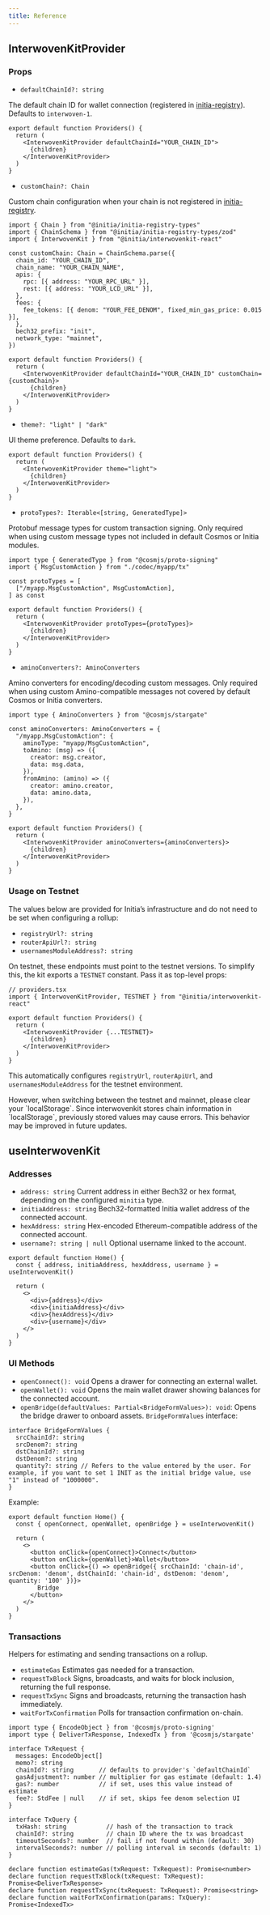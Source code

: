```yaml
---
title: Reference
---
```


## InterwovenKitProvider

### Props

- `defaultChainId?: string`

The default chain ID for wallet connection (registered in [initia-registry](https://github.com/initia-labs/initia-registry/)). Defaults to `interwoven-1`.

```tsx
export default function Providers() {
  return (
    <InterwovenKitProvider defaultChainId="YOUR_CHAIN_ID">
      {children}
    </InterwovenKitProvider>
  )
}
```

- `customChain?: Chain`

Custom chain configuration when your chain is not registered in [initia-registry](https://github.com/initia-labs/initia-registry/).

```tsx
import { Chain } from "@initia/initia-registry-types"
import { ChainSchema } from "@initia/initia-registry-types/zod"
import { InterwovenKit } from "@initia/interwovenkit-react"

const customChain: Chain = ChainSchema.parse({
  chain_id: "YOUR_CHAIN_ID",
  chain_name: "YOUR_CHAIN_NAME",
  apis: {
    rpc: [{ address: "YOUR_RPC_URL" }],
    rest: [{ address: "YOUR_LCD_URL" }],
  },
  fees: {
    fee_tokens: [{ denom: "YOUR_FEE_DENOM", fixed_min_gas_price: 0.015 }],
  },
  bech32_prefix: "init",
  network_type: "mainnet",
})

export default function Providers() {
  return (
    <InterwovenKitProvider defaultChainId="YOUR_CHAIN_ID" customChain={customChain}>
      {children}
    </InterwovenKitProvider>
  )
}
```

- `theme?: "light" | "dark"`

UI theme preference. Defaults to `dark`.

```tsx
export default function Providers() {
  return (
    <InterwovenKitProvider theme="light">
      {children}
    </InterwovenKitProvider>
  )
}
```

- `protoTypes?: Iterable<[string, GeneratedType]>`

Protobuf message types for custom transaction signing. Only required when using custom message types not included in default Cosmos or Initia modules.

```tsx
import type { GeneratedType } from "@cosmjs/proto-signing"
import { MsgCustomAction } from "./codec/myapp/tx"

const protoTypes = [
  ["/myapp.MsgCustomAction", MsgCustomAction],
] as const

export default function Providers() {
  return (
    <InterwovenKitProvider protoTypes={protoTypes}>
      {children}
    </InterwovenKitProvider>
  )
}
```

- `aminoConverters?: AminoConverters`

Amino converters for encoding/decoding custom messages. Only required when using custom Amino-compatible messages not covered by default Cosmos or Initia converters.

```tsx
import type { AminoConverters } from "@cosmjs/stargate"

const aminoConverters: AminoConverters = {
  "/myapp.MsgCustomAction": {
    aminoType: "myapp/MsgCustomAction",
    toAmino: (msg) => ({
      creator: msg.creator,
      data: msg.data,
    }),
    fromAmino: (amino) => ({
      creator: amino.creator,
      data: amino.data,
    }),
  },
}

export default function Providers() {
  return (
    <InterwovenKitProvider aminoConverters={aminoConverters}>
      {children}
    </InterwovenKitProvider>
  )
}
```

### Usage on Testnet

The values below are provided for Initia’s infrastructure and do not need to be set when configuring a rollup:

- `registryUrl?: string`
- `routerApiUrl?: string`
- `usernamesModuleAddress?: string`

On testnet, these endpoints must point to the testnet versions. To simplify this, the kit exports a `TESTNET` constant. Pass it as top-level props:

```tsx
// providers.tsx
import { InterwovenKitProvider, TESTNET } from "@initia/interwovenkit-react"

export default function Providers() {
  return (
    <InterwovenKitProvider {...TESTNET}>
      {children}
    </InterwovenKitProvider>
  )
}
```

This automatically configures `registryUrl`, `routerApiUrl`, and `usernamesModuleAddress` for the testnet environment.

<Warning>
  However, when switching between the testnet and mainnet, please clear your
  `localStorage`. Since interwovenkit stores chain information in
  `localStorage`, previously stored values may cause errors. This behavior may be
  improved in future updates.
</Warning>


## useInterwovenKit

### Addresses

- `address: string` Current address in either Bech32 or hex format, depending on the configured `minitia` type.
- `initiaAddress: string` Bech32-formatted Initia wallet address of the connected account.
- `hexAddress: string` Hex-encoded Ethereum-compatible address of the connected account.
- `username?: string | null` Optional username linked to the account.


```tsx
export default function Home() {
  const { address, initiaAddress, hexAddress, username } = useInterwovenKit()

  return (
    <>
      <div>{address}</div>
      <div>{initiaAddress}</div>
      <div>{hexAddress}</div>
      <div>{username}</div>
    </>
  )
}
```

### UI Methods

- `openConnect(): void` Opens a drawer for connecting an external wallet.
- `openWallet(): void` Opens the main wallet drawer showing balances for the connected account.
- `openBridge(defaultValues: Partial<BridgeFormValues>): void`: Opens the bridge drawer to onboard assets. `BridgeFormValues` interface:

```tsx
interface BridgeFormValues {
  srcChainId?: string
  srcDenom?: string
  dstChainId?: string
  dstDenom?: string
  quantity?: string // Refers to the value entered by the user. For example, if you want to set 1 INIT as the initial bridge value, use "1" instead of "1000000".
}
```

Example: 

```tsx
export default function Home() {
  const { openConnect, openWallet, openBridge } = useInterwovenKit()

  return (
    <>
      <button onClick={openConnect}>Connect</button>
      <button onClick={openWallet}>Wallet</button>
      <button onClick={() => openBridge({ srcChainId: 'chain-id', srcDenom: 'denom', dstChainId: 'chain-id', dstDenom: 'denom', quantity: '100' })}>
        Bridge
      </button>
    </>
  )
}
```

### Transactions

Helpers for estimating and sending transactions on a rollup.

- `estimateGas` Estimates gas needed for a transaction.
- `requestTxBlock` Signs, broadcasts, and waits for block inclusion, returning the full response.
- `requestTxSync` Signs and broadcasts, returning the transaction hash immediately.
- `waitForTxConfirmation` Polls for transaction confirmation on-chain.

```tsx
import type { EncodeObject } from '@cosmjs/proto-signing'
import type { DeliverTxResponse, IndexedTx } from '@cosmjs/stargate'

interface TxRequest {
  messages: EncodeObject[]
  memo?: string
  chainId?: string       // defaults to provider's `defaultChainId`
  gasAdjustment?: number // multiplier for gas estimate (default: 1.4)
  gas?: number           // if set, uses this value instead of estimate
  fee?: StdFee | null    // if set, skips fee denom selection UI
}

interface TxQuery {
  txHash: string           // hash of the transaction to track
  chainId?: string         // chain ID where the tx was broadcast
  timeoutSeconds?: number  // fail if not found within (default: 30)
  intervalSeconds?: number // polling interval in seconds (default: 1)
}

declare function estimateGas(txRequest: TxRequest): Promise<number>
declare function requestTxBlock(txRequest: TxRequest): Promise<DeliverTxResponse>
declare function requestTxSync(txRequest: TxRequest): Promise<string>
declare function waitForTxConfirmation(params: TxQuery): Promise<IndexedTx>
```